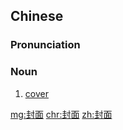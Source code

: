 ==Chinese==
{{zh-forms}}

===Pronunciation===
{{zh-pron
|m=fēngmiàn
|c=fung1 min6-2
|mn=hong-bīn
|cat=n
}}

===Noun===
{{zh-noun}}

# [[cover]] {{gloss|of a publication}}

[[mg:封面]]
[[chr:封面]]
[[zh:封面]]